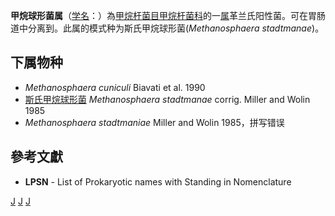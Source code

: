 {{Automatic taxobox
| taxon = Methanosphaera
| authority = Miller and Wolin, 1985
| type species = 斯氏甲烷球形菌<br>''Methanosphaera stadtmanae''
| type species authority = Miller and Wolin, 1985
}}
'''甲烷球形菌属'''（[[学名|学名]]：{{lang|la|''Methanosphaera''}}）為[[甲烷杆菌目|甲烷杆菌目]][[甲烷杆菌科|甲烷杆菌科]]的一[[属|属]]革兰氏阳性菌。可在胃肠道中分离到。此属的模式种为斯氏甲烷球形菌(''Methanosphaera stadtmanae'')。

==下属物种==
* ''Methanosphaera cuniculi'' Biavati et al. 1990
* [[斯氏甲烷球形菌|斯氏甲烷球形菌]] ''Methanosphaera stadtmanae'' corrig. Miller and Wolin 1985
* ''Methanosphaera stadtmaniae'' Miller and Wolin 1985，拼写错误

==參考文獻==
{{reflist}}
* '''LPSN''' - List of Prokaryotic names with Standing in Nomenclature

{{taxonbar}}

[[Category:革兰氏阳性菌|J]]
[[Category:_甲烷杆菌科|J]]
[[Category:1985年描述的分类群|J]]